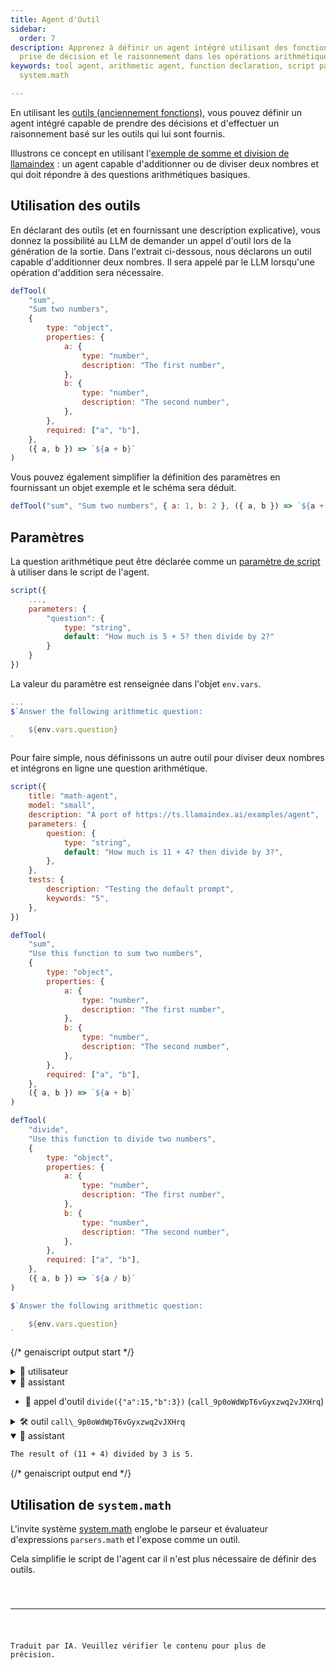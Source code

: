 ```yaml
---
title: Agent d'Outil
sidebar:
  order: 7
description: Apprenez à définir un agent intégré utilisant des fonctions pour la
  prise de décision et le raisonnement dans les opérations arithmétiques.
keywords: tool agent, arithmetic agent, function declaration, script parameters,
  system.math

---
```



En utilisant les [outils (anciennement fonctions)](../../reference/scripts/tools/),
vous pouvez définir un agent intégré capable de prendre des décisions
et d'effectuer un raisonnement basé sur les outils qui lui sont fournis.

Illustrons ce concept en utilisant l'[exemple de somme et division de llamaindex](https://ts.llamaindex.ai/examples/agent) :
un agent capable d'additionner ou de diviser deux nombres et qui doit répondre à des questions arithmétiques basiques.

## Utilisation des outils

En déclarant des outils (et en fournissant une description explicative), vous donnez la possibilité
au LLM de demander un appel d'outil lors de la génération de la sortie. Dans l'extrait ci-dessous,
nous déclarons un outil capable d'additionner deux nombres. Il sera appelé par le LLM lorsqu'une opération d'addition
sera nécessaire.

```js "defTool"
defTool(
    "sum",
    "Sum two numbers",
    {
        type: "object",
        properties: {
            a: {
                type: "number",
                description: "The first number",
            },
            b: {
                type: "number",
                description: "The second number",
            },
        },
        required: ["a", "b"],
    },
    ({ a, b }) => `${a + b}`
)
```

Vous pouvez également simplifier la définition des paramètres en fournissant un objet exemple et le schéma sera déduit.

```js "{ a: 1, b: 2 }"
defTool("sum", "Sum two numbers", { a: 1, b: 2 }, ({ a, b }) => `${a + b}`)
```

## Paramètres

La question arithmétique peut être déclarée comme un [paramètre de script](../../reference/scripts/variables/) à utiliser dans le script de l'agent.

```js "parameters"
script({
    ...,
    parameters: {
        "question": {
            type: "string",
            default: "How much is 5 + 5? then divide by 2?"
        }
    }
})
```

La valeur du paramètre est renseignée dans l'objet `env.vars`.

```js "env.vars.question"
...
$`Answer the following arithmetic question:

    ${env.vars.question}
`
```

Pour faire simple, nous définissons un autre outil pour diviser deux nombres
et intégrons en ligne une question arithmétique.

```js wrap
script({
    title: "math-agent",
    model: "small",
    description: "A port of https://ts.llamaindex.ai/examples/agent",
    parameters: {
        question: {
            type: "string",
            default: "How much is 11 + 4? then divide by 3?",
        },
    },
    tests: {
        description: "Testing the default prompt",
        keywords: "5",
    },
})

defTool(
    "sum",
    "Use this function to sum two numbers",
    {
        type: "object",
        properties: {
            a: {
                type: "number",
                description: "The first number",
            },
            b: {
                type: "number",
                description: "The second number",
            },
        },
        required: ["a", "b"],
    },
    ({ a, b }) => `${a + b}`
)

defTool(
    "divide",
    "Use this function to divide two numbers",
    {
        type: "object",
        properties: {
            a: {
                type: "number",
                description: "The first number",
            },
            b: {
                type: "number",
                description: "The second number",
            },
        },
        required: ["a", "b"],
    },
    ({ a, b }) => `${a / b}`
)

$`Answer the following arithmetic question: 

    ${env.vars.question}
`
```

{/* genaiscript output start */}

<details>
  <summary>👤 utilisateur</summary>

  ```markdown wrap
  Answer the following arithmetic question:

  How much is 11 + 4? then divide by 3?
  ```
</details>

<details open>
  <summary>🤖 assistant </summary>

  * 📠 appel d'outil `divide({"a":15,"b":3})` (`call_9p0oWdWpT6vGyxzwq2vJXHrq`)
</details>

<details>
  <summary>🛠️ outil <code>call\_9p0oWdWpT6vGyxzwq2vJXHrq</code></summary>

  ```json wrap
  5
  ```
</details>

<details open>
  <summary>🤖 assistant </summary>

  ```markdown wrap
  The result of (11 + 4) divided by 3 is 5.
  ```
</details>

{/* genaiscript output end */}

## Utilisation de `system.math`

L'invite système [system.math](../../reference/scripts/system#systemmath/)
englobe le parseur et évaluateur d'expressions `parsers.math` et l'expose comme un outil.

Cela simplifie le script de l'agent car il n'est plus nécessaire de définir des outils.

<Code title="math-agent.genai.mjs" code={mathAgentSystemSrc} wrap={true} lang="js" />

<hr />

Traduit par IA. Veuillez vérifier le contenu pour plus de précision.
